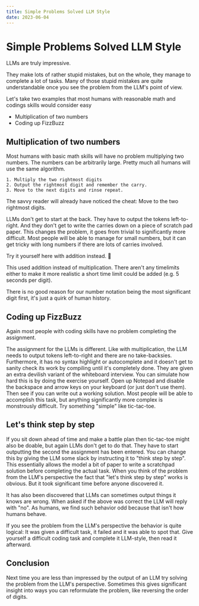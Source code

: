 ```yaml
---
title: Simple Problems Solved LLM Style
date: 2023-06-04
---
```



# Simple Problems Solved LLM Style

LLMs are truly impressive.

They make lots of rather stupid mistakes, but on the whole, they manage to complete a lot of tasks.
Many of those stupid mistakes are quite understandable once you see the problem from the LLM's point of view.

Let's take two examples that most humans with reasonable math and codings skills would consider easy
- Multiplication of two numbers
- Coding up FizzBuzz

## Multiplication of two numbers

Most humans with basic math skills will have no problem multiplying two numbers.
The numbers can be arbitrarily large.
Pretty much all humans will use the same algorithm.

```
1. Multiply the two rightmost digits
2. Output the rightmost digit and remember the carry. 
3. Move to the next digits and rinse repeat.
```

The savvy reader will already have noticed the cheat: Move to the two rightmost digits.

LLMs don't get to start at the back. They have to output the tokens left-to-right. 
And they don't get to write the carries down on a piece of scratch pad paper.
This changes the problem, it goes from trivial to significantly more difficult.
Most people will be able to manage for small numbers, but it can get tricky with long numbers if there are lots of carries involved.

Try it yourself here with addition instead. 🤖

<LLMStyleAddition />

This used addition instead of multiplication. There aren't any timelimits either to make it more realistic a short time limit could be added (e.g. 5 seconds per digit).

There is no good reason for our number notation being the most significant digit first, it's just a quirk of human history.

## Coding up FizzBuzz

Again most people with coding skills have no problem completing the assignment.

The assignment for the LLMs is different.
Like with multiplication, the LLM needs to output tokens left-to-right and there are no take-backsies.
Furthermore, it has no syntax highlight or autocomplete and it doesn't get to sanity check its work by compiling until it's completely done.
They are given an extra devilish variant of the whiteboard interview.
You can simulate how hard this is by doing the exercise yourself.
Open up Notepad and disable the backspace and arrow keys on your keyboard (or just don't use them).
Then see if you can write out a working solution.
Most people will be able to accomplish this task, but anything significantly more complex is monstrously difficult.
Try something "simple" like tic-tac-toe.

## Let's think step by step

If you sit down ahead of time and make a battle plan then tic-tac-toe might also be doable, but again LLMs don't get to do that.
They have to start outputting the second the assignment has been entered.
You can change this by giving the LLM some slack by instructing it to "think step by step".
This essentially allows the model a bit of paper to write a scratchpad solution before completing the actual task.
When you think of the problem from the LLM's perspective the fact that "let's think step by step" works is obvious.
But it took significant time before anyone discovered it.

It has also been discovered that LLMs can sometimes output things it knows are wrong.
When asked if the above was correct the LLM will reply with "no".
As humans, we find such behavior odd because that isn't how humans behave.

If you see the problem from the LLM's perspective the behavior is quite logical: It was given a difficult task, it failed and it was able to spot that.
Give yourself a difficult coding task and complete it LLM-style, then read it afterward.

## Conclusion

Next time you are less than impressed by the output of an LLM try solving the problem from the LLM's perspective. 
Sometimes this gives significant insight into ways you can reformulate the problem, like reversing the order of digits. 